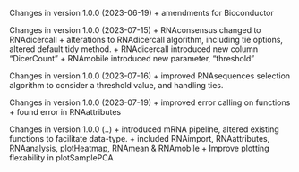 Changes in version  1.0.0 (2023-06-19)
+ amendments for Bioconductor

Changes in version  1.0.0 (2023-07-15)
+ RNAconsensus changed to RNAdicercall
+ alterations to RNAdicercall algorithm, including tie options, altered default tidy method. 
+ RNAdicercall introduced new column "DicerCount" 
+ RNAmobile introduced new parameter, "threshold"

Changes in version  1.0.0 (2023-07-16)
+ improved RNAsequences selection algorithm to consider a threshold value, and 
handling ties. 

Changes in version  1.0.0 (2023-07-19)
+ improved error calling on functions
+ found error in RNAattributes

Changes in version  1.0.0 (..)
+ introduced mRNA pipeline, altered existing functions to facilitate data-type. 
+ included RNAimport, RNAattributes, RNAanalysis, plotHeatmap, RNAmean & RNAmobile
+ Improve plotting flexability in plotSamplePCA